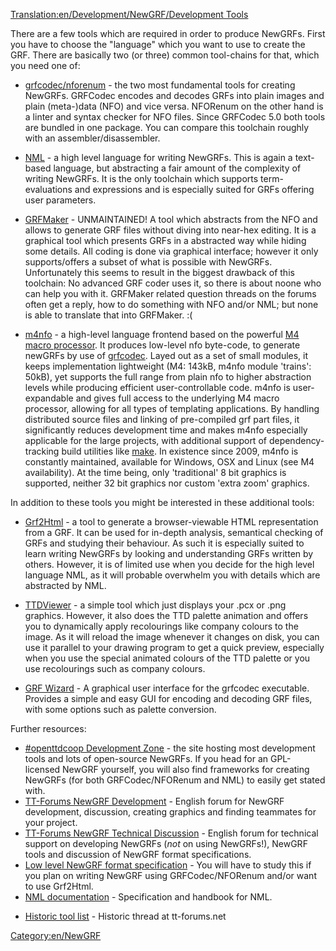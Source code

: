 [[Translation:en/Development/NewGRF/Development Tools]]

There are a few tools which are required in order to produce NewGRFs. First you have to choose the "language" which you want to use to create the GRF. There are basically two (or three) common tool-chains for that, which you need one of:

* [http://www.openttd.org/download-grfcodec grfcodec/nforenum] - the two most fundamental tools for creating NewGRFs. GRFCodec encodes and decodes GRFs into plain images and plain (meta-)data (NFO) and vice versa. NFORenum on the other hand is a linter and syntax checker for NFO files. Since GRFCodec 5.0 both tools are bundled in one package. You can compare this toolchain roughly with an assembler/disassembler.

* [http://dev.openttdcoop.org/projects/nml NML] - a high level language for writing NewGRFs. This is again a text-based language, but abstracting a fair amount of the complexity of writing NewGRFs. It is the only toolchain which supports term-evaluations and expressions and is especially suited for GRFs offering user parameters.

* [http://users.tt-forums.net/grfmaker/ GRFMaker] - UNMAINTAINED! A tool which abstracts from the NFO and allows to generate GRF files without diving into near-hex editing. It is a graphical tool which presents GRFs in a abstracted way while hiding some details. All coding is done via graphical interface; however it only supports/offers a subset of what is possible with NewGRFs.<br/> Unfortunately this seems to result in the biggest drawback of this toolchain: No advanced GRF coder uses it, so there is about noone who can help you with it. GRFMaker related question threads on the forums often get a reply, how to do something with NFO and/or NML; but none is able to translate that into GRFMaker. :(

* [http://www.ttdpatch.de/grfspecs/m4nfoManual/index.html m4nfo] - a high-level language frontend based on the powerful [http://www.gnu.org/software/m4 M4 macro processor]. It produces low-level nfo byte-code, to generate newGRFs by use of [http://www.openttd.org/download-grfcodec grfcodec]. Layed out as a set of small modules, it keeps implementation lightweight (M4: 143kB, m4nfo module 'trains': 50kB), yet supports the full range from plain nfo to higher abstraction levels while producing efficient user-controllable code. m4nfo is user-expandable and gives full access to the underlying M4 macro processor, allowing for all types of templating applications. By handling distributed source files and linking of pre-compiled grf part files, it significantly reduces development time and makes m4nfo especially applicable for the large projects, with additional support of dependency-tracking build utilities like [http://www.gnu.org/software/make/ make]. In existence since 2009, m4nfo is constantly maintained, available for Windows, OSX and Linux (see M4 availability). At the time being, only 'traditional' 8 bit graphics is supported, neither 32 bit graphics nor custom 'extra zoom' graphics.

In addition to these tools you might be interested in these additional tools:

* [http://dev.openttdcoop.org/projects/grf2html Grf2Html] - a tool to generate a browser-viewable HTML representation from a GRF. It can be used for in-depth analysis, semantical checking of GRFs and studying their behaviour. As such it is especially suited to learn writing NewGRFs by looking and understanding GRFs written by others. However, it is of limited use when you decide for the high level language NML, as it will probable overwhelm you with details which are abstracted by NML.

* [http://dev.openttdcoop.org/projects/ttdviewer TTDViewer] - a simple tool which just displays your .pcx or .png graphics. However, it also does the TTD palette animation and offers you to dynamically apply recolourings like company colours to the image. As it will reload the image whenever it changes on disk, you can use it parallel to your drawing program to get a quick preview, especially when you use the special animated colours of the TTD palette or you use recolourings such as company colours.

* [http://www.andreszsogon.com/grf-wizard/ GRF Wizard] - A graphical user interface for the grfcodec executable. Provides a simple and easy GUI for encoding and decoding GRF files, with some options such as palette conversion.

Further resources:
* [http://dev.openttdcoop.org #openttdcoop Development Zone] - the site hosting most development tools and lots of open-source NewGRFs. If you head for an GPL-licensed NewGRF yourself, you will also find frameworks for creating NewGRFs (for both GRFCodec/NFORenum and NML) to easily get stated with.
* [http://www.tt-forums.net/viewforum.php?f=26 TT-Forums NewGRF Development] - English forum for NewGRF development, discussion, creating graphics and finding teammates for your project.
* [http://www.tt-forums.net/viewforum.php?f=68 TT-Forums NewGRF Technical Discussion] - English forum for technical support on developing NewGRFs (''not'' on using NewGRFs!), NewGRF tools and discussion of NewGRF format specifications.
* [http://newgrf-specs.tt-wiki.net/wiki/Main_Page Low level NewGRF format specification] - You will have to study this if you plan on writing NewGRF using GRFCodec/NFORenum and/or want to use Grf2Html.
* [http://newgrf-specs.tt-wiki.net/wiki/NML:Main NML documentation] - Specification and handbook for NML.

* [http://www.tt-forums.net/viewtopic.php?f=26&t=4381 Historic tool list] - Historic thread at tt-forums.net

[[Category:en/NewGRF]]